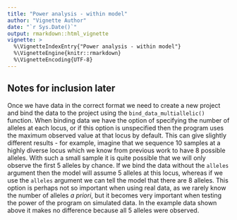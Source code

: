```yaml
---
title: "Power analysis - within model"
author: "Vignette Author"
date: "`r Sys.Date()`"
output: rmarkdown::html_vignette
vignette: >
  %\VignetteIndexEntry{"Power analysis - within model"}
  %\VignetteEngine{knitr::rmarkdown}
  %\VignetteEncoding{UTF-8}
---
```


## Notes for inclusion later

Once we have data in the correct format we need to create a new project and bind the data to the project using the `bind_data_multiallelic()` function. When binding data we have the option of specifying the number of alleles at each locus, or if this option is unspecified then the program uses the maximum observed value at that locus by default. This can give slightly different results - for example, imagine that we sequence 10 samples at a highly diverse locus which we know from previous work to have 8 possible alleles. With such a small sample it is quite possible that we will only observe the first 5 alleles by chance. If we bind the data without the `alleles` argument then the model will assume 5 alleles at this locus, whereas if we use the `alleles` argument we can tell the model that there are 8 alleles. This option is perhaps not so important when using real data, as we rarely know the number of alleles *a priori*, but it becomes very important when testing the power of the program on simulated data. In the example data shown above it makes no difference because all 5 alleles were observed.
